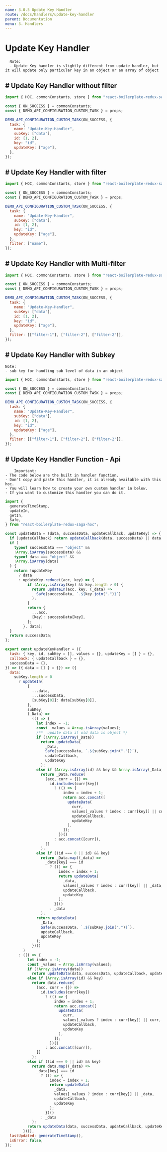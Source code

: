 ```yaml
---
name: 3.0.5 Update Key Handler
route: /docs/handlers/update-key-handler
parent: Documentation
menu: 3. Handlers
---
```


# Update Key Handler

      Note:
      - Update Key handler is slightly different from update handler, but it will update only particular key in an object or an array of object

## # Update Key Handler without filter

```javascript {.line-numbers}
import { HOC, commonConstants, store } from "react-boilerplate-redux-saga-hoc";

const { ON_SUCCESS } = commonConstants;
const { DEMO_API_CONFIGURATION_CUSTOM_TASK } = props;

DEMO_API_CONFIGURATION_CUSTOM_TASK(ON_SUCCESS, {
  task: {
    name: "Update-Key-Handler",
    subKey: ["data"],
    id: [1, 2],
    key: "id",
    updateKey: ["age"],
  },
});
```

## # Update Key Handler with filter

```javascript {.line-numbers}
import { HOC, commonConstants, store } from "react-boilerplate-redux-saga-hoc";

const { ON_SUCCESS } = commonConstants;
const { DEMO_API_CONFIGURATION_CUSTOM_TASK } = props;

DEMO_API_CONFIGURATION_CUSTOM_TASK(ON_SUCCESS, {
  task: {
    name: "Update-Key-Handler",
    subKey: ["data"],
    id: [1, 2],
    key: "id",
    updateKey: ["age"],
  },
  filter: ["name"],
});
```

## # Update Key Handler with Multi-filter

```javascript {.line-numbers}
import { HOC, commonConstants, store } from "react-boilerplate-redux-saga-hoc";

const { ON_SUCCESS } = commonConstants;
const { DEMO_API_CONFIGURATION_CUSTOM_TASK } = props;

DEMO_API_CONFIGURATION_CUSTOM_TASK(ON_SUCCESS, {
  task: {
    name: "Update-Key-Handler",
    subKey: ["data"],
    id: [1, 2],
    key: "id",
    updateKey: ["age"],
  },
  filter: [["filter-1"], ["filter-2"], ["filter-2"]],
});
```

## # Update Key Handler with Subkey

    Note:
    - sub key for handling sub level of data in an object

```javascript {.line-numbers}
import { HOC, commonConstants, store } from "react-boilerplate-redux-saga-hoc";

const { ON_SUCCESS } = commonConstants;
const { DEMO_API_CONFIGURATION_CUSTOM_TASK } = props;

DEMO_API_CONFIGURATION_CUSTOM_TASK(ON_SUCCESS, {
  task: {
    name: "Update-Key-Handler",
    subKey: ["data"],
    id: [1, 2],
    key: "id",
    updateKey: ["age"],
  },
  filter: [["filter-1"], ["filter-2"], ["filter-2"]],
});
```

## # Update Key Handler Function - Api

        Important:
    - The code below are the built in handler function.
    - Don't copy and paste this handler, it is already available with this hoc.
    - You will learn how to create your own custom handler in below.
    - If you want to customize this handler you can do it.

```javascript {.line-numbers}
import {
  generateTimeStamp,
  updateIn,
  getIn,
  Safe,
} from "react-boilerplate-redux-saga-hoc";

const updateData = (data, successData, updateCallback, updateKey) => {
  if (updateCallback) return updateCallback(data, successData) || data;
  if (
    typeof successData === "object" &&
    !Array.isArray(successData) &&
    typeof data === "object" &&
    !Array.isArray(data)
  ) {
    return !updateKey
      ? data
      : updateKey.reduce((acc, key) => {
          if (Array.isArray(key) && key.length > 0) {
            return updateIn(acc, key, (_data) =>
              Safe(successData, `.${key.join(".")}`)
            );
          }
          return {
            ...acc,
            [key]: successData[key],
          };
        }, data);
  }
  return successData;
};

export const updateKeyHandler = ({
  task: { key, id, subKey = [], values = {}, updateKey = [] } = {},
  callback: { updateCallback } = {},
  successData = {},
}) => ({ data = [] } = {}) => ({
  data:
    subKey.length > 0
      ? updateIn(
          {
            ...data,
            ...successData,
            [subKey[0]]: data[subKey[0]],
          },
          subKey,
          (_Data) =>
            (() => {
              let index = -1;
              const _values = Array.isArray(values);
              /**  update data if old data is object */
              if (!Array.isArray(_Data))
                return updateData(
                  _Data,
                  Safe(successData, `.${subKey.join(".")}`),
                  updateCallback,
                  updateKey
                );
              else if (Array.isArray(id) && key && Array.isArray(_Data))
                return _Data.reduce(
                  (acc, curr = {}) =>
                    id.includes(curr[key])
                      ? (() => {
                          index = index + 1;
                          return acc.concat([
                            updateData(
                              curr,
                              values[_values ? index : curr[key]] || curr,
                              updateCallback,
                              updateKey
                            ),
                          ]);
                        })()
                      : acc.concat([curr]),
                  []
                );
              else if ((id === 0 || id) && key)
                return _Data.map((_data) =>
                  _data[key] === id
                    ? (() => {
                        index = index + 1;
                        return updateData(
                          _data,
                          values[_values ? index : curr[key]] || _data,
                          updateCallback,
                          updateKey
                        );
                      })()
                    : _data
                );
              return updateData(
                _Data,
                Safe(successData, `.${subKey.join(".")}`),
                updateCallback,
                updateKey
              );
            })()
        )
      : (() => {
          let index = -1;
          const _values = Array.isArray(values);
          if (!Array.isArray(data))
            return updateData(data, successData, updateCallback, updateKey);
          else if (Array.isArray(id) && key)
            return data.reduce(
              (acc, curr = {}) =>
                id.includes(curr[key])
                  ? (() => {
                      index = index + 1;
                      return acc.concat([
                        updateData(
                          curr,
                          values[_values ? index : curr[key]] || curr,
                          updateCallback,
                          updateKey
                        ),
                      ]);
                    })()
                  : acc.concat([curr]),
              []
            );
          else if ((id === 0 || id) && key)
            return data.map((_data) =>
              _data[key] === id
                ? (() => {
                    index = index + 1;
                    return updateData(
                      _data,
                      values[_values ? index : curr[key]] || _data,
                      updateCallback,
                      updateKey
                    );
                  })()
                : _data
            );
          return updateData(data, successData, updateCallback, updateKey);
        })(),
  lastUpdated: generateTimeStamp(),
  isError: false,
});
```
